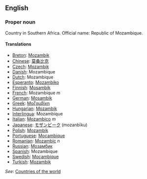 ==English==

===Proper noun===

Country in Southern Africa. Official name: Republic of Mozambique.

====Translations====
*[[Breton]]: [[Mozambik]]
*[[Chinese]]: [[莫桑比克]]
*[[Czech]]: [[Mozambik]]
*[[Danish]]: Mozambique
*[[Dutch]]: Mozambique
*[[Esperanto]]: [[Mozambiko]]
*[[Finnish]]: [[Mosambik]]
*[[French]]: Mozambique ''m''
*[[German]]: [[Mosambik]]
*[[Greek]]: [[Μοζαμβίκη]]
*[[Hungarian]]: [[Mozambik]]
*[[Interlingua]]: Mozambique
*[[Italian]]: [[Mozambico]] ''m''
*[[Japanese]]: [[モザンビーク]] (mozanbīku)
*[[Polish]]: [[Mozambik]]
*[[Portuguese]]: [[Moçambique]]
*[[Romanian]]: [[Mozambic]] ''n''
*[[Russian]]: [[Мозамбик]]
*[[Spanish]]: Mozambique
*[[Swedish]]: [[Moçambique]]
*[[Turkish]]: [[Mozambik]]

''See'': [[Countries of the world]]